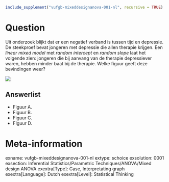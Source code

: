 ```{r, echo = FALSE, results = "hide"}
include_supplement("vufgb-mixeddesignanova-001-nl", recursive = TRUE)
```

Question
========
Uit onderzoek blijkt dat er een negatief verband is tussen tijd en depressie. De steekproef bevat jongeren met depressie die allen therapie krijgen. Een *linear mixed model* met *random intercept* en *random slope* laat het volgende zien: jongeren die bij aanvang van de therapie depressiever waren, hebben minder baat bij de therapie. Welke figuur geeft deze bevindingen weer? 

![](vufgb-mixeddesignanova-001-nl.png)

Answerlist
----------
* Figuur A.
* Figuur B.
* Figuur C.
* FIguur D.

Meta-information
================
exname: vufgb-mixeddesignanova-001-nl
extype: schoice
exsolution: 0001
exsection: Inferential Statistics/Parametric Techniques/ANOVA/Mixed design ANOVA
exextra[Type]: Case, Interpretating graph
exextra[Language]: Dutch
exextra[Level]: Statistical Thinking